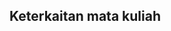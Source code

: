 ## Keterkaitan mata kuliah

<Cardgrid>
    <card
    subtitle = "Keterkaitan mata kuliah"
    title = "Pemrograman Web"
    />
    <card
    subtitle = "Keterkaitan mata kuliah"
    title = "Metode dan Model Pengembangan Perangkat Lunak"
    />
    <card
    subtitle = "Keterkaitan mata kuliah"
    title = "Praktik dan Analisis Desain Perangkat Lunak"
    />
    <card
    subtitle = "Keterkaitan mata kuliah"
    title = "Basis Data"
    />
     <card
    subtitle = "Keterkaitan mata kuliah"
    title = "Perancangan Antarmuka Pengguna"
    />
</Cardgrid>